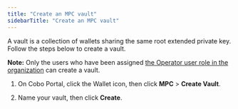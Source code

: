 ```yaml
---
title: "Create an MPC vault"
sidebarTitle: "Create an MPC vault"
---
```


A vault is a collection of wallets sharing the same root extended private key. Follow the steps below to create a vault.

**Note:** Only the users who have been assigned [the Operator user role in the organization](/cobo-portal/organization/security/overview1) can create a vault.

1. On Cobo Portal, click the Wallet icon, then click **MPC** > **Create Vault**.

2. Name your vault, then click **Create**.
